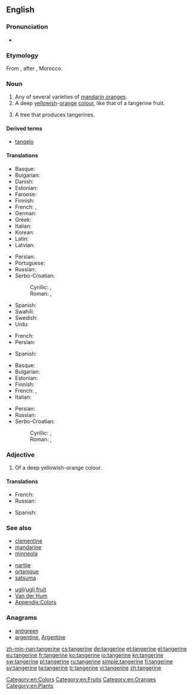{{also|Tangerine}}
==English==
{{wikipedia}}

===Pronunciation===
* {{IPA|/ˈtæn.dʒəˌɹin/|/ˈtæn.dʒɜɹˌin/}}

===Etymology===
From {{etyl|fr}} {{term|fr|Tanger}}, after {{w|Tangier}}, Morocco.

===Noun===
{{en-noun}}

# Any of several varieties of [[mandarin orange]]s.
# A deep [[yellow]]ish-[[orange]] [[colour]], like that of a tangerine fruit.
#: {{color panel|2=F28500}}
# A tree that produces tangerines.

====Derived terms====
* [[tangelo]]

====Translations====
{{trans-top|fruit}}
* Basque: {{t+|eu|mandarina}}
* Bulgarian: {{t+|bg|мандарина|f}}
* Danish: {{t-|da|mandarin|c}}
* Estonian: {{t-|et|mandariin}}
* Faroese: {{t-|fo|mandarin|f}}
* Finnish: {{t+|fi|mandariini}}
* French: {{t+|fr|tangerine|f}}, {{t+|fr|mandarine|f}}
* German: {{t+|de|Mandarine|f}}
* Greek: {{t+|el|μανταρίνι|n|tr=mantarίni}}
* Italian: {{t+|it|mandarino|m}}
* Korean: {{t+|ko|귤|tr=gyul|sc=Hang}}
* Latin: {{t-|la|citrus tangerina|f}}
* Latvian: {{t|lv|mandarīns|m}}
{{trans-mid}}
* Persian: {{t+|fa|نارنگی|tr=nârengi}}
* Portuguese: {{t+|pt|tangerina|f}}
* Russian: {{t+|ru|мандарин|m|tr=mandarín}}
* Serbo-Croatian:
*: Cyrillic: {{t-|sh|тангерина|f|sc=Cyrl}}, {{t-|sh|мандарина|f|sc=Cyrl}}
*: Roman: {{t-|sh|tangerina|f}}, {{t-|sh|mandarina|f}}
* Spanish: {{t+|es|mandarina|f}}
* Swahili: {{t+|sw|chenza}}
* Swedish: {{t+|sv|tangerin|c}}
* Urdu: {{t-|ur|طنجہ کا باشندہ|tr=tunja ka bashinda}}
{{trans-bottom}}

{{trans-top|colour}}
* French: {{t+|fr|mandarine}}
* Persian: {{t+|fa|نارنجی|tr=nârenji}}
{{trans-mid}}
* Spanish: {{t+|es|naranja|m}}
{{trans-bottom}}

{{trans-top|tree}}
* Basque: {{t+|eu|mandarinondo}}
* Bulgarian: {{t+|bg|мандарина|f}}
* Estonian: {{t-|et|mandariinipuu}}
* Finnish: {{t-|fi|mandariinipuu}}
* French: {{t-|fr|tangerinier|f}}, {{t+|fr|mandarinier|m}}
* Italian: {{t+|it|mandarino|m}}
{{trans-mid}}
* Persian: {{t+|fa|نارنگی|tr=nârengi}}
* Russian: {{t+|ru|мандарин|m|tr=mandarín}}
* Serbo-Croatian:
*: Cyrillic: {{t-|sh|тангерина|f|sc=Cyrl}}, {{t-|sh|мандарина|f|sc=Cyrl}}
*: Roman: {{t-|sh|tangerina|f}}, {{t-|sh|mandarina|f}}
{{trans-bottom}}

===Adjective===
{{en-adj|?}}

# Of a deep yellowish-orange colour.

====Translations====
{{trans-top|colour}}
* French: {{t+|fr|mandarine}}
* Russian: {{t+|ru|мандариновый|tr=mandarínovyj}}
{{trans-mid}}
* Spanish: {{t+|es|anaranjado}}
{{trans-bottom}}

===See also===
{{top3}}
* [[clementine]]
* [[mandarine]]
* [[minneola]]
{{mid3}}
* [[nartjie]]
* [[ortanique]]
* [[satsuma]]
{{mid3}}
* [[ugli]]/[[ugli fruit]]
* [[Van der Hum]]
* [[Appendix:Colors]]
{{bottom}}

===Anagrams===
* [[antigreen#English|antigreen]]
* [[argentine#English|argentine]], [[Argentine#English|Argentine]]

[[Category:en:Colors]]
[[Category:en:Fruits]]
[[Category:en:Oranges]]
[[Category:en:Plants]]

[[zh-min-nan:tangerine]]
[[cs:tangerine]]
[[de:tangerine]]
[[et:tangerine]]
[[el:tangerine]]
[[eu:tangerine]]
[[fr:tangerine]]
[[ko:tangerine]]
[[io:tangerine]]
[[kn:tangerine]]
[[sw:tangerine]]
[[pl:tangerine]]
[[ru:tangerine]]
[[simple:tangerine]]
[[fi:tangerine]]
[[sv:tangerine]]
[[ta:tangerine]]
[[tr:tangerine]]
[[vi:tangerine]]
[[zh:tangerine]]